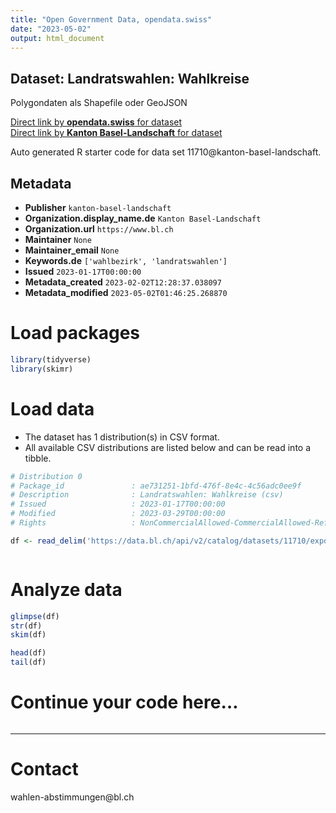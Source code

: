 ```yaml
---
title: "Open Government Data, opendata.swiss"
date: "2023-05-02"
output: html_document
---
```


## Dataset: Landratswahlen: Wahlkreise

Polygondaten als Shapefile oder GeoJSON

[Direct link by **opendata.swiss** for dataset](https://opendata.swiss/de/dataset/landratswahlen-wahlkreise)<br>
[Direct link by **Kanton Basel-Landschaft** for dataset](https://data.bl.ch/explore/dataset/11710/)

Auto generated R starter code for data set 11710@kanton-basel-landschaft.

## Metadata

- **Publisher** `kanton-basel-landschaft`
- **Organization.display_name.de** `Kanton Basel-Landschaft`
- **Organization.url** `https://www.bl.ch`
- **Maintainer** `None`
- **Maintainer_email** `None`
- **Keywords.de** `['wahlbezirk', 'landratswahlen']`
- **Issued** `2023-01-17T00:00:00`
- **Metadata_created** `2023-02-02T12:28:37.038097`
- **Metadata_modified** `2023-05-02T01:46:25.268870`


# Load packages

```r

library(tidyverse)
library(skimr)

```

# Load data

-   The dataset has 1 distribution(s) in CSV format.
-   All available CSV distributions are listed below and can be read into a tibble.

```r

# Distribution 0
# Package_id               : ae731251-1bfd-476f-8e4c-4c56adc0ee9f
# Description              : Landratswahlen: Wahlkreise (csv)
# Issued                   : 2023-01-17T00:00:00
# Modified                 : 2023-03-29T00:00:00
# Rights                   : NonCommercialAllowed-CommercialAllowed-ReferenceRequired

df <- read_delim('https://data.bl.ch/api/v2/catalog/datasets/11710/exports/csv')



```

# Analyze data

```r

glimpse(df)
str(df)
skim(df)

head(df)
tail(df)

```

# Continue your code here...

```r

```

------------------------------------------------------------------------

# Contact

wahlen-abstimmungen@bl.ch
